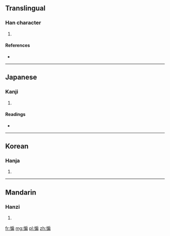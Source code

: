 ==Translingual==

===Han character===
{{Han char|rn=61|rad=心|as=09|sn=12|four=9302<sub>7</sub>|canj=心竹尸月 (PHSB)|ids=⿰[[忄]][[扁]]}}

# {{defn|Han|sort=心09}}

====References====
* {{Han ref|kx=0393.080|dkj=10872|dj=0729.060|hdz=42331.110|uh=60FC|ud=24828|bh=D947|bd=55623}}

----

==Japanese==

===Kanji===
{{ja-kanji|grade=|rs=心09}}

# {{defn|Japanese|sort=心09}}

====Readings====
* {{ja-readings|on=[[へん]] (hen)|kun=}}

----

==Korean==

===Hanja===
{{ko-hanja|hangeul=편|eumhun=|rv=pyeon|mr=p'yŏn|y=phyen}}

# {{defn|Korean|sort=心09}}

----

==Mandarin==

===Hanzi===
{{cmn-hanzi|pin=[[biǎn]] ([[bian3]])|wg=pien<sup>3</sup>}}

# {{defn|Mandarin|sort=心09}}

[[fr:惼]]
[[mg:惼]]
[[pl:惼]]
[[zh:惼]]